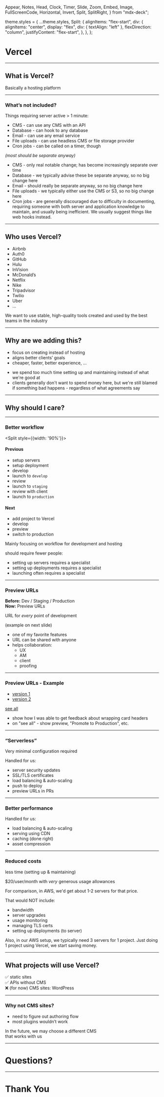   Appear,
  Notes,
  Head,
  Clock,
  Timer,
  Slide,
  Zoom,
  Embed,
  Image,
  FullScreenCode,
  Horizontal,
  Invert,
  Split,
  SplitRight,
} from "mdx-deck";

theme.styles = {
  ...theme.styles,
  Split: {
    alignItems: "flex-start",
    div: {
      alignItems: "center",
      display: "flex",
      div: { textAlign: "left" },
      flexDirection: "column",
      justifyContent: "flex-start",
    },
  },
};

# Vercel

---

## What is Vercel?

Basically a hosting platform

---

### What’s not included?

<div>

Things requiring server active > 1 minute:

- CMS - can use any CMS with an API
- Database - can hook to any database
- Email - can use any email service
- File uploads - can use headless CMS or file storage provider
- Cron jobs - can be called on a timer, though

</div>

_(most should be separate anyway)_

<Notes>

- CMS - only real notable change; has become increasingly separate over time
- Database - we typically advise these be separate anyway, so no big change here
- Email - should really be separate anyway, so no big change here
- File uploads - we typically either use the CMS or S3, so no big change here
- Cron jobs - are generally discouraged due to difficulty in documenting, requiring someone with both server and application knowledge to maintain, and usually being inefficient. We usually suggest things like web hooks instead.

</Notes>

---

## Who uses Vercel?

- Airbnb
- Auth0
- GitHub
- Hulu
- InVision
- McDonald’s
- Netflix
- Nike
- Tripadvisor
- Twilio
- Uber
- …

<Notes>

We want to use stable, high-quality tools created and used by the best teams in the industry

</Notes>

---

## Why are we adding this?

- focus on creating instead of hosting
- aligns better clients’ goals
- cheaper, faster, better experience, …

<Notes>

- we spend too much time setting up and maintaining instead of what we're good at
- clients generally don't want to spend money here, but we're still blamed if something bad happens - regardless of what agreements say

</Notes>

---

## Why should I care?

---

### Better workflow

<Split style={{width: '90%'}}>

<div>

#### Previous

- setup servers
- setup deployment
- develop
- launch to `develop`
- review
- launch to `staging`
- review with client
- launch to `production`

</div>

<div>

#### Next

- add project to Vercel
- develop
- preview
- switch to production

</div>

</Split>

<Notes>

Mainly focusing on workflow for development and hosting

should require fewer people:

- setting up servers requires a specialist
- setting up deployments requires a specialist
- launching often requires a specialist

</Notes>

---

### Preview URLs

**Before:** Dev / Staging / Production<br />
**Now:** Preview URLs

URL for _every_ point of development

<Notes>

(example on next slide)

- one of my favorite features
- URL can be shared with anyone
- helps collaboration:
  - UX
  - AM
  - client
  - proofing

</Notes>

---

### Preview URLs - Example

- [version 1](https://christensenarms-selector-tool-cn7njmpu5-gsandf1.vercel.app/#WzAsMF0)
- [version 2](https://christensenarms-selector-tool-eqxdvabtg-gsandf1.vercel.app/#WzAsMF0)

[see all](https://vercel.com/gsandf/christensenarms-selector-tool)

<Notes>

- show how I was able to get feedback about wrapping card headers
- on "see all" - show preview, "Promote to Production", etc.

</Notes>

---

### “Serverless”

Very minimal configuration required

Handled for us:

- server security updates
- SSL/TLS certificates
- load balancing & auto-scaling
- push to deploy
- preview URLs in PRs

---

### Better performance

Handled for us:

- load balancing & auto-scaling
- serving using CDN
- caching (done right)
- asset compression

---

### Reduced costs

less time (setting up & maintaining)

$20/user/month with _very_ generous usage allowances

<Notes>

For comparison, in AWS, we'd get about 1-2 servers for that price.

That would NOT include:

- bandwidth
- server upgrades
- usage monitoring
- managing TLS certs
- setting up deployments (to server)

Also, in our AWS setup, we typically need 3 servers for 1 project. Just doing 1 project using Vercel, we start saving money.

</Notes>

---

## What projects will use Vercel?

✅ static sites<br />
✅ APIs without CMS<br />
❌ (for now) CMS sites: WordPress

---

### Why not CMS sites?

- need to figure out authoring flow
- most plugins wouldn’t work

In the future, we may choose a different CMS<br />
that works with us

---

# Questions?

---

# Thank You
